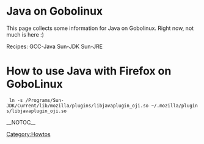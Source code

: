 = Java on Gobolinux =

This page collects some information for Java on Gobolinux. Right now, not much is here :)

Recipes: GCC-Java Sun-JDK Sun-JRE

= How to use Java with Firefox on GoboLinux =

  ln -s /Programs/Sun-JDK/Current/lib/mozilla/plugins/libjavaplugin_oji.so ~/.mozilla/plugins/libjavaplugin_oji.so


[[Category:Howtos]]
__NOTOC__

